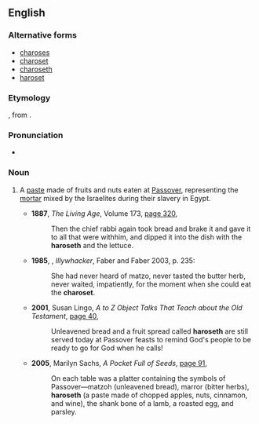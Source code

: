 ==English==
{{wikipedia}}

===Alternative forms===
* [[charoses]]
* [[charoset]]
* [[charoseth]]
* [[haroset]]

===Etymology===
{{etyl|he|en}} {{term|חֲרֽוֹסֶת|sc=Hebr|lang=he}}, from {{term|חרס|sc=Hebr|tr=cheres||clay|lang=he}}.

===Pronunciation===
* {{a|UK}} {{IPA|/həˈɹəʊsɛθ/|/həˈɹəʊsɛt/|lang=en}}

===Noun===
{{en-noun|-}}

# {{context|Judaism|lang=en}} A [[paste]] made of fruits and nuts eaten at [[Passover]], representing the [[mortar]] mixed by the Israelites during their slavery in Egypt.
#* '''1887''', ''The Living Age'', Volume 173, [http://books.google.com.au/books?id=CoQkAQAAIAAJ&q=%22haroseth|haroseths%22+-intitle:%22%22&dq=%22haroseth|haroseths%22+-intitle:%22%22&hl=en&ei=vffETp6rBYzEmQXliICuCw&sa=X&oi=book_result&ct=result&redir_esc=y page 320],
#*: Then the chief rabbi again took bread and brake it and gave it to all that were withhim, and dipped it into the dish with the '''haroseth''' and the lettuce.
#* '''1985''', {{w|Peter Carey}}, ''Illywhacker'', Faber and Faber 2003, p. 235:
#*: She had never heard of matzo, never tasted the butter herb, never waited, impatiently, for the moment when she could eat the '''charoset'''.
#* '''2001''', Susan Lingo, ''A to Z Object Talks That Teach about the Old Testament'', [http://books.google.com.au/books?id=Yt64MosUrXIC&pg=PT21&dq=%22haroseth|haroseths%22+-intitle:%22%22&hl=en&ei=2O7ETuCVEKuUmQXz7ZXsCg&sa=X&oi=book_result&ct=result&redir_esc=y#v=onepage&q=%22haroseth|haroseths%22%20-intitle%3A%22%22&f=false page 40],
#*: Unleavened bread and a fruit spread called '''haroseth''' are still served today at Passover feasts to remind God's people to be ready to go for God when he calls!
#* '''2005''', Marilyn Sachs, ''A Pocket Full of Seeds'', [http://books.google.com.au/books?id=QQVls6osQgIC&pg=PA91&dq=%22haroseth|haroseths%22+-intitle:%22%22&hl=en&ei=3fXETqmbO4j3mAXu29DoCg&sa=X&oi=book_result&ct=result&redir_esc=y#v=onepage&q=%22haroseth|haroseths%22%20-intitle%3A%22%22&f=false page 91],
#*: On each table was a platter containing the symbols of Passover—matzoh (unleavened bread), marror (bitter herbs), '''haroseth''' (a paste made of chopped apples, nuts, cinnamon, and wine), the shank bone of a lamb, a roasted egg, and parsley.